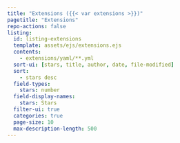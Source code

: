 ```yaml
---
title: "Extensions ({{< var extensions >}})"
pagetitle: "Extensions"
repo-actions: false
listing:
  id: listing-extensions
  template: assets/ejs/extensions.ejs
  contents:
    - extensions/yaml/**.yml
  sort-ui: [stars, title, author, date, file-modified]
  sort:
    - stars desc
  field-types:
    stars: number
  field-display-names: 
    stars: Stars
  filter-ui: true
  categories: true
  page-size: 10
  max-description-length: 500
---
```


::: {#listing-extensions}
:::

